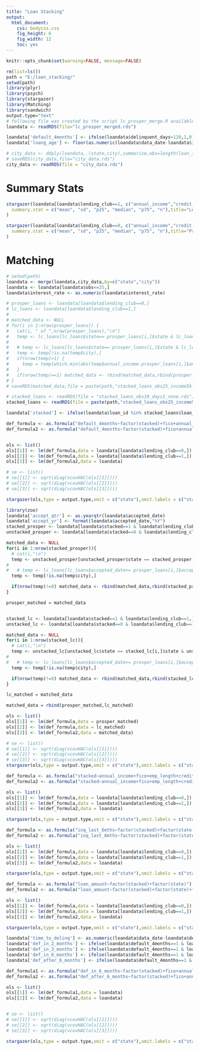 ```yaml
---
title: "Loan Stacking"
output: 
  html_document: 
    css: bodycss.css
    fig_height: 6
    fig_width: 12
    toc: yes
---
```

```r
knitr::opts_chunk$set(warning=FALSE, message=FALSE)
```

```r
rm(list=ls())
path = "E:/loan_stacking/"
setwd(path)
library(plyr)
library(psych)
library(stargazer)
library(Matching)
library(sandwich)
output.type="text"
# following file was created by the script lc_prosper_merge.R available at https://github.com/dimuthu999/loan_stacking2/blob/master/lc_prosper_merge.R
loandata <- readRDS(file="lc_prosper_merged.rds")

loandata['default_4months'] <- ifelse(loandata$delinquent_days>120,1,0)
loandata['loang_age'] <- floor(as.numeric(loandata$data_date-loandata$issued_date)/30)

# city_data <- ddply(loandata,.(state,city),summarise,obs=length(loan_id))
# saveRDS(city_data,file="city_data.rds")
city_data <- readRDS(file = "city_data.rds")
```
# Summary Stats
```r

stargazer(loandata[loandata$lending_club==1, c("annual_income","credit_history_months","dti","emp_length","fico","home_ownership","income_verified","inq_last_6mths","interest_rate","loan_amount","loan_term","pct_funded","loang_age","default_4months")], type = output.type, 
  summary.stat = c("mean", "sd", "p25", "median", "p75", "n"),title="Lending Club Loans"
)

stargazer(loandata[loandata$lending_club==0, c("annual_income","credit_history_months","dti","emp_length","fico","home_ownership","income_verified","inq_last_6mths","interest_rate","loan_amount","loan_term","pct_funded","loang_age","default_4months")], type = output.type, 
  summary.stat = c("mean", "sd", "p25", "median", "p75", "n"),title="Prosper Loans"
)

```

# Matching
```r

# setwd(path)
loandata <- merge(loandata,city_data,by=c("state","city"))
loandata <- loandata[loandata$obs<=25,]
loandata$interest_rate <- as.numeric(loandata$interest_rate)

# prosper_loans <- loandata[loandata$lending_club==0,]
# lc_loans <- loandata[loandata$lending_club==1,]
# 
# matched_data <- NULL
# for(i in 1:nrow(prosper_loans)) {
#   cat(i, " of ",nrow(prosper_loans),"\n")
#   temp <- lc_loans[lc_loans$state== prosper_loans[i,]$state & lc_loans$city==prosper_loans[i,]$city & lc_loans$accepted_date>= prosper_loans[i,]$accepted_date-6 & lc_loans$accepted_date<= prosper_loans[i,]$accepted_date+6 & lc_loans$annual_income >= prosper_loans[i,]$annual_income-5000 & lc_loans$annual_income <= prosper_loans[i,]$annual_income+5000 & lc_loans$emp_length <= prosper_loans[i,]$emp_length+12 & lc_loans$emp_length >= prosper_loans[i,]$emp_length-12,]
# 
#   # temp <- lc_loans[lc_loans$state== prosper_loans[i,]$state & lc_loans$city==prosper_loans[i,]$city & lc_loans$accepted_date>= prosper_loans[i,]$accepted_date-1 & lc_loans$accepted_date<= prosper_loans[i,]$accepted_date+1 ,]
#   temp <- temp[!is.na(temp$city),]
#   if(nrow(temp)>1) {
#     temp = temp[which.min(abs(temp$annual_income-prosper_loans[i,]$annual_income)),]
#   }
#   if(nrow(temp)==1) matched_data <- rbind(matched_data,rbind(prosper_loans[i,],temp))
# }
# saveRDS(matched_data,file = paste(path,"stacked_loans_obs25_income5k_days3.rds",sep = ""))

# stacked_loans <- readRDS(file = "stacked_loans_obs10_days1_none.rds")
stacked_loans <- readRDS(file = paste(path,"stacked_loans_obs25_income5k_days3.rds",sep = ""))

```

```r
loandata['stacked'] <- ifelse(loandata$loan_id %in% stacked_loans$loan_id,1,0)

def_formula <- as.formula("default_4months~factor(stacked)+fico+annual_income+credit_history_months+emp_length+factor(home_ownership)+interest_rate+loan_amount+loan_term+factor(state)")
def_formula2 <- as.formula("default_4months~factor(stacked)+fico+annual_income+credit_history_months+emp_length+factor(home_ownership)+interest_rate+loan_amount+loan_term+factor(state)+factor(lending_club)")


ols <- list()
ols[[1]] <- lm(def_formula,data = loandata[loandata$lending_club==0,])
ols[[2]] <- lm(def_formula,data = loandata[loandata$lending_club==1,])
ols[[3]] <- lm(def_formula2,data = loandata)

# se <- list()
# se[[1]] <- sqrt(diag(vcovHAC(ols[[1]])))
# se[[2]] <- sqrt(diag(vcovHAC(ols[[2]])))
# se[[3]] <- sqrt(diag(vcovHAC(ols[[3]])))

stargazer(ols,type = output.type,omit = c("state"),omit.labels = c("state"),omit.stat = c("f","rsq","ser"),column.labels = c("prosper","lending club","both"))
```

```r
library(zoo)
loandata['accept_qtr'] <- as.yearqtr(loandata$accepted_date)
loandata['accept_yr'] <- format(loandata$accepted_date,"%Y")
stacked_prosper <- loandata[loandata$stacked==1 & loandata$lending_club==0,]
unstacked_prosper <- loandata[loandata$stacked==0 & loandata$lending_club==0,]

matched_data <- NULL
for(i in 1:nrow(stacked_prosper)){
  # cat(i,"\n")
  temp <- unstacked_prosper[unstacked_prosper$state == stacked_prosper[i,]$state & unstacked_prosper$city == stacked_prosper[i,]$city & unstacked_prosper$accept_yr == stacked_prosper[i,]$accept_yr , ]
#   
#   # temp <- lc_loans[lc_loans$accepted_date>= prosper_loans[i,]$accepted_date-0 & lc_loans$accepted_date<= prosper_loans[i,]$accepted_date+0 ,]
  temp <- temp[!is.na(temp$city),]

  if(nrow(temp)!=0) matched_data <- rbind(matched_data,rbind(stacked_prosper[i,],temp))
}

prosper_matched = matched_data


stacked_lc <- loandata[loandata$stacked==1 & loandata$lending_club==1,]
unstacked_lc <- loandata[loandata$stacked==0 & loandata$lending_club==1,]

matched_data <- NULL
for(i in 1:nrow(stacked_lc)){
  # cat(i,"\n")
  temp <- unstacked_lc[unstacked_lc$state == stacked_lc[i,]$state & unstacked_lc$city == stacked_lc[i,]$city & unstacked_lc$accept_yr == stacked_lc[i,]$accept_yr, ]
#   
#   # temp <- lc_loans[lc_loans$accepted_date>= prosper_loans[i,]$accepted_date-0 & lc_loans$accepted_date<= prosper_loans[i,]$accepted_date+0 ,]
  temp <- temp[!is.na(temp$city),]

  if(nrow(temp)!=0) matched_data <- rbind(matched_data,rbind(stacked_lc[i,],temp))
}

lc_matched = matched_data

matched_data = rbind(prosper_matched,lc_matched)

ols <- list()
ols[[1]] <- lm(def_formula,data = prosper_matched)
ols[[2]] <- lm(def_formula,data = lc_matched)
ols[[3]] <- lm(def_formula2,data = matched_data)

# se <- list()
# se[[1]] <- sqrt(diag(vcovHAC(ols[[1]])))
# se[[2]] <- sqrt(diag(vcovHAC(ols[[2]])))
# se[[3]] <- sqrt(diag(vcovHAC(ols[[3]])))
stargazer(ols,type = output.type,omit = c("state"),omit.labels = c("state"),omit.stat = c("f","rsq","ser"),column.labels = c("prosper","lending club","both"),title = "Matched Regression")
```

```r
def_formula <- as.formula("stacked~annual_income+fico+emp_length+credit_history_months+factor(home_ownership)+factor(state)")
def_formula2 <- as.formula("stacked~annual_income+fico+emp_length+credit_history_months+factor(home_ownership)+factor(state)+factor(lending_club)")

ols <- list()
ols[[1]] <- lm(def_formula,data = loandata[loandata$lending_club==0,])
ols[[2]] <- lm(def_formula,data = loandata[loandata$lending_club==1,])
ols[[3]] <- lm(def_formula2,data = loandata)

stargazer(ols,type = output.type,omit = c("state"),omit.labels = c("state"),omit.stat = c("f","rsq","ser"),column.labels = c("prosper","lending club","both"),title = "Inq Last 6 Months")
```


```r
def_formula <- as.formula("inq_last_6mths~factor(stacked)+factor(state)")
def_formula2 <- as.formula("inq_last_6mths~factor(stacked)+factor(state)+factor(lending_club)")

ols <- list()
ols[[1]] <- lm(def_formula,data = loandata[loandata$lending_club==0,])
ols[[2]] <- lm(def_formula,data = loandata[loandata$lending_club==1,])
ols[[3]] <- lm(def_formula2,data = loandata)

stargazer(ols,type = output.type,omit = c("state"),omit.labels = c("state"),omit.stat = c("f","rsq","ser"),column.labels = c("prosper","lending club","both"),title = "Inq Last 6 Months")
```

```r
def_formula <- as.formula("loan_amount~factor(stacked)+factor(state)")
def_formula2 <- as.formula("loan_amount~factor(stacked)+factor(state)+factor(lending_club)")

ols <- list()
ols[[1]] <- lm(def_formula,data = loandata[loandata$lending_club==0,])
ols[[2]] <- lm(def_formula,data = loandata[loandata$lending_club==1,])
ols[[3]] <- lm(def_formula2,data = loandata)

stargazer(ols,type = output.type,omit = c("state"),omit.labels = c("state"),omit.stat = c("f","rsq","ser"),column.labels = c("prosper","lending club","both"),title = "Loan Amount")
```
```r
loandata['time_to_delinq'] <- as.numeric(loandata$data_date-loandata$delinquent_days-loandata$issued_date)
loandata['def_in_2_months'] <- ifelse(loandata$default_4months==1 & loandata$time_to_delinq<=60,1,0)
loandata['def_in_3_months'] <- ifelse(loandata$default_4months==1 & loandata$time_to_delinq<=90,1,0)
loandata['def_in_6_months'] <- ifelse(loandata$default_4months==1 & loandata$time_to_delinq<=180,1,0)
loandata['def_after_6_months'] <- ifelse(loandata$default_4months==1 & loandata$time_to_delinq>180,1,0)

def_formula1 <- as.formula("def_in_6_months~factor(stacked)+fico+annual_income+credit_history_months+emp_length+factor(home_ownership)+interest_rate+loan_amount+loan_term+factor(state)+factor(lending_club)")
def_formula2 <- as.formula("def_after_6_months~factor(stacked)+fico+annual_income+credit_history_months+emp_length+factor(home_ownership)+interest_rate+loan_amount+loan_term+factor(state)+factor(lending_club)")

ols <- list()
ols[[1]] <- lm(def_formula1,data = loandata)
ols[[2]] <- lm(def_formula2,data = loandata)


# se <- list()
# se[[1]] <- sqrt(diag(vcovHAC(ols[[1]])))
# se[[2]] <- sqrt(diag(vcovHAC(ols[[2]])))
# se[[3]] <- sqrt(diag(vcovHAC(ols[[3]])))

stargazer(ols,type = output.type,omit = c("state"),omit.labels = c("state"),omit.stat = c("f","rsq","ser"))
```

